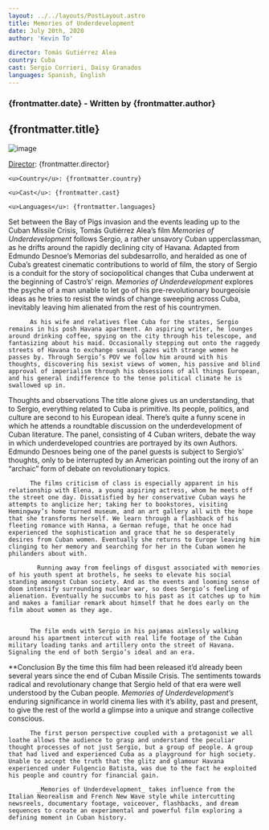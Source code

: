 ```yaml
---
layout: ../../layouts/PostLayout.astro
title: Memories of Underdevelopment
date: July 20th, 2020
author: 'Kevin To'

director: Tomás Gutiérrez Alea
country: Cuba
cast: Sergio Corrieri, Daisy Granados
languages: Spanish, English
---
```


### {frontmatter.date} - Written by {frontmatter.author}

## {frontmatter.title}

![image](/postPictures/La%20Cienaga/28113id_022_w1600.jpeg)

<div class="film-info">
    <u>Director</u>: {frontmatter.director}

    <u>Country</u>: {frontmatter.country}

    <u>Cast</u>: {frontmatter.cast}

    <u>Languages</u>: {frontmatter.languages}

</div>

<article class="main-content">

Set between the Bay of Pigs invasion and the events leading up to the Cuban Missile Crisis, Tomás Gutiérrez Alea’s film _Memories of Underdevelopment_ follows Sergio, a rather unsavory Cuban upperclassman, as he drifts around the rapidly declining city of Havana. Adapted from Edmundo Desnoe’s Memorias del subdesarrollo, and heralded as one of Cuba’s greatest cinematic contributions to world of film, the story of Sergio is a conduit for the story of sociopolitical changes that Cuba underwent at the beginning of Castro’s’ reign. _Memories of Underdevelopment_ explores the psyche of a man unable to let go of his pre-revolutionary bourgeoisie ideas as he tries to resist the winds of change sweeping across Cuba, inevitably leaving him alienated from the rest of his countrymen.

          As his wife and relatives flee Cuba for the states, Sergio remains in his posh Havana apartment. An aspiring writer, he lounges around drinking coffee, spying on the city through his telescope, and fantasizing about his maid. Occasionally stepping out onto the raggedy streets of Havana to exchange sexual gazes with strange women he passes by. Through Sergio’s POV we follow him around with his thoughts, discovering his sexist views of women, his passive and blind approval of imperialism through his obsessions of all things European, and his general indifference to the tense political climate he is swallowed up in.

Thoughts and observations
The title alone gives us an understanding, that to Sergio, everything related to Cuba is primitive. Its people, politics, and culture are second to his European ideal. There’s quite a funny scene in which he attends a roundtable discussion on the underdevelopment of Cuban literature. The panel, consisting of 4 Cuban writers, debate the way in which underdeveloped countries are portrayed by its own Authors. Edmundo Desnoes being one of the panel guests is subject to Sergio’s’ thoughts, only to be interrupted by an American pointing out the irony of an “archaic” form of debate on revolutionary topics.

          The films criticism of class is especially apparent in his relationship with Elena, a young aspiring actress, whom he meets off the street one day. Dissatisfied by her conservative Cuban ways he attempts to anglicize her; taking her to bookstores, visiting Hemingway’s home turned museum, and an art gallery all with the hope that she transforms herself. We learn through a flashback of his fleeting romance with Hanna, a German refuge, that he once had experienced the sophistication and grace that he so desperately desires from Cuban women. Eventually she returns to Europe leaving him clinging to her memory and searching for her in the Cuban women he philanders about with.

            Running away from feelings of disgust associated with memories of his youth spent at brothels, he seeks to elevate his social standing amongst Cuban society. And as the events and looming sense of doom intensify surrounding nuclear war, so does Sergio’s feeling of alienation. Eventually he succumbs to his past as it catches up to him and makes a familiar remark about himself that he does early on the film about women as they age.


          The film ends with Sergio in his pajamas aimlessly walking around his apartment intercut with real life footage of the Cuban military loading tanks and artillery onto the street of Havana. Signaling the end of both Sergio’s ideal and an era.

\*\*Conclusion
By the time this film had been released it’d already been several years since the end of Cuban Missile Crisis. The sentiments towards radical and revolutionary change that Sergio held of that era were well understood by the Cuban people. _Memories of Underdevelopment’s_ enduring significance in world cinema lies with it’s ability, past and present, to give the rest of the world a glimpse into a unique and strange collective conscious.

          The first person perspective coupled with a protagonist we all loathe allows the audience to grasp and understand the peculiar thought processes of not just Sergio, but a group of people. A group that had lived and experienced Cuba as a playground for high society. Unable to accept the truth that the glitz and glamour Havana experienced under Fulgencio Batista, was due to the fact he exploited his people and country for financial gain.

            _Memories of Underdevelopment_ takes influence from the Italian Neorealism and French New Wave style while intercutting newsreels, documentary footage, voiceover, flashbacks, and dream sequences to create an experimental and powerful film exploring a defining moment in Cuban history.

</article>
